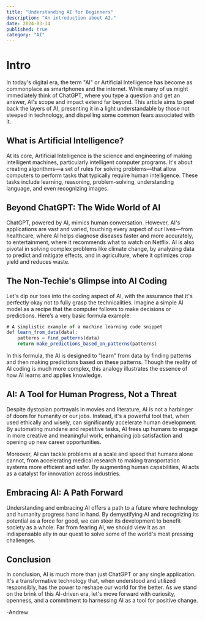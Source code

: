```yaml
---
title: "Understanding AI for Beginners"
description: "An introduction about AI."
date: 2024-03-14
published: true
category: "AI"
---
```


# Intro

In today's digital era, the term "AI" or Artificial Intelligence has become as commonplace as smartphones and the internet. While many of us might immediately think of ChatGPT, where you type a question and get an answer, AI's scope and impact extend far beyond. This article aims to peel back the layers of AI, presenting it in a light understandable by those not steeped in technology, and dispelling some common fears associated with it.

## What is Artificial Intelligence?

At its core, Artificial Intelligence is the science and engineering of making intelligent machines, particularly intelligent computer programs. It's about creating algorithms—a set of rules for solving problems—that allow computers to perform tasks that typically require human intelligence. These tasks include learning, reasoning, problem-solving, understanding language, and even recognizing images.

## Beyond ChatGPT: The Wide World of AI

ChatGPT, powered by AI, mimics human conversation. However, AI's applications are vast and varied, touching every aspect of our lives—from healthcare, where AI helps diagnose diseases faster and more accurately, to entertainment, where it recommends what to watch on Netflix. AI is also pivotal in solving complex problems like climate change, by analyzing data to predict and mitigate effects, and in agriculture, where it optimizes crop yield and reduces waste.

## The Non-Techie's Glimpse into AI Coding

Let's dip our toes into the coding aspect of AI, with the assurance that it's perfectly okay not to fully grasp the technicalities. Imagine a simple AI model as a recipe that the computer follows to make decisions or predictions. Here’s a very basic formula example:

```jsx
# A simplistic example of a machine learning code snippet
def learn_from_data(data):
    patterns = find_patterns(data)
    return make_predictions_based_on_patterns(patterns)

```
In this formula, the AI is designed to "learn" from data by finding patterns and then making predictions based on these patterns. Though the reality of AI coding is much more complex, this analogy illustrates the essence of how AI learns and applies knowledge.

## AI: A Tool for Human Progress, Not a Threat

Despite dystopian portrayals in movies and literature, AI is not a harbinger of doom for humanity or our jobs. Instead, it's a powerful tool that, when used ethically and wisely, can significantly accelerate human development. By automating mundane and repetitive tasks, AI frees up humans to engage in more creative and meaningful work, enhancing job satisfaction and opening up new career opportunities.

Moreover, AI can tackle problems at a scale and speed that humans alone cannot, from accelerating medical research to making transportation systems more efficient and safer. By augmenting human capabilities, AI acts as a catalyst for innovation across industries.

## Embracing AI: A Path Forward

Understanding and embracing AI offers a path to a future where technology and humanity progress hand in hand. By demystifying AI and recognizing its potential as a force for good, we can steer its development to benefit society as a whole. Far from fearing AI, we should view it as an indispensable ally in our quest to solve some of the world's most pressing challenges.

## Conclusion

In conclusion, AI is much more than just ChatGPT or any single application. It's a transformative technology that, when understood and utilized responsibly, has the power to reshape our world for the better. As we stand on the brink of this AI-driven era, let's move forward with curiosity, openness, and a commitment to harnessing AI as a tool for positive change.

 -Andrew
